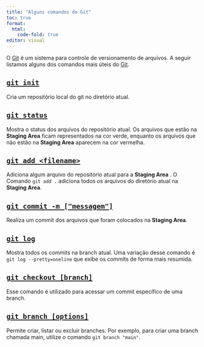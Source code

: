 ```yaml
---
title: "Alguns comandos do Git"
toc: true
format: 
  html: 
    code-fold: true
editor: visual
---
```


O [Git][git] é um sistema para controle de versionamento de arquivos. A seguir listamos alguns dos comandos mais úteis do [Git][git].

## [`git init`](https://git-scm.com/docs/git-init/pt_BR)

Cria um repositório local do git no diretório atual.

## [`git status`](https://git-scm.com/docs/git-status/pt_BR)

Mostra o status dos arquivos do repositório atual. Os arquivos que estão na **Staging Area** ficam representados na cor verde, enquanto os arquivos que não estão na **Staging Area** aparecem na cor vermelha.

## [`git add <filename>`](https://git-scm.com/docs/git-add/pt_BR)

Adiciona algum arquivo do repositório atual para a **Staging Area** .
O Comando `git add .` adiciona todos os arquivos do diretório atual
na **Staging Area**.

## [`git commit -m ["messagem"]`](https://git-scm.com/docs/git-commit/pt_BR)

Realiza um commit dos arquivos que foram colocados na **Staging Area**.

## [`git log`](https://git-scm.com/docs/git-log/pt_BR)

Mostra todos os commits na branch atual. Uma variação desse comando é
`git log --pretty=oneline` que exibe os commits de forma mais resumida.


## [`git checkout [branch]`](https://git-scm.com/docs/git-checkout/pt_BR)

Esse comando é utilizado para acessar um commit específico de uma branch.

## [`git branch [options]`](https://git-scm.com/docs/git-branch/pt_BR)

Permite criar, listar ou excluir branches. Por exemplo, para criar uma branch chamada main, utilize o comando `git branch "main"`.


[git]: https://git-scm.com/

